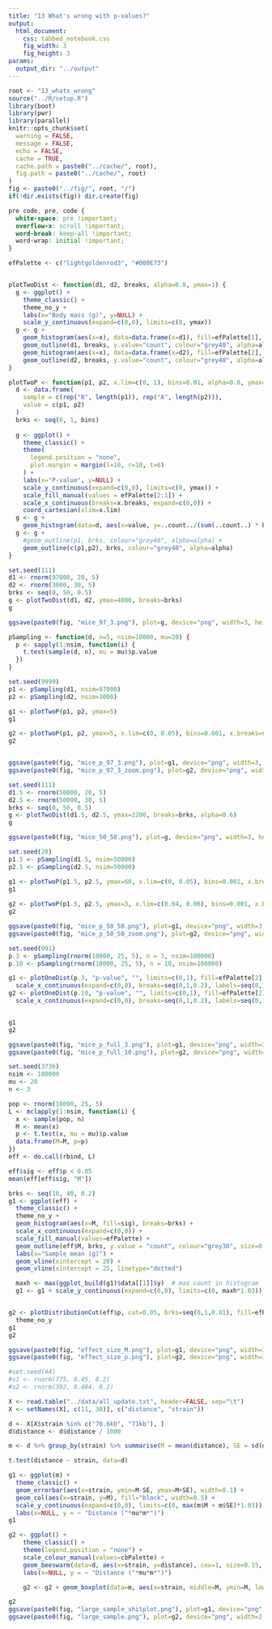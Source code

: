 ```yaml
---
title: "13 What's wrong with p-values?"
output:
  html_document:
    css: tabbed_notebook.css
    fig_width: 3
    fig_height: 3
params: 
  output_dir: "../output"
---
```


```r
root <- "13_whats_wrong"
source("../R/setup.R")
library(boot)
library(pwr)
library(parallel)
knitr::opts_chunk$set(
  warning = FALSE,
  message = FALSE,
  echo = FALSE,
  cache = TRUE,
  cache.path = paste0("../cache/", root),
  fig.path = paste0("../cache/", root)
)
fig <- paste0("../fig/", root, "/")
if(!dir.exists(fig)) dir.create(fig)
```

```css
pre code, pre, code {
  white-space: pre !important;
  overflow-x: scroll !important;
  word-break: keep-all !important;
  word-wrap: initial !important;
}
```

```r
efPalette <- c("lightgoldenrod3", "#009E73")
```

```r
```


```r
plotTwoDist <- function(d1, d2, breaks, alpha=0.8, ymax=1) {
  g <- ggplot() +
    theme_classic() +
    theme_no_y +
    labs(x="Body mass (g)", y=NULL) +
    scale_y_continuous(expand=c(0,0), limits=c(0, ymax))
  g <- g +
    geom_histogram(aes(x=x), data=data.frame(x=d1), fill=efPalette[1], breaks=breaks, alpha=alpha) +
    geom_outline(d1, breaks, y.value="count", colour="grey40", alpha=alpha)+
    geom_histogram(aes(x=x), data=data.frame(x=d2), fill=efPalette[2], breaks=breaks, alpha=alpha) +
    geom_outline(d2, breaks, y.value="count", colour="grey40", alpha=alpha)
}

plotTwoP <- function(p1, p2, x.lim=c(0, 1), bins=0.01, alpha=0.8, ymax=5, x.breaks=seq(0,1,0.2)) {
  d <- data.frame(
    sample = c(rep("B", length(p1)), rep("A", length(p2))),
    value = c(p1, p2)
  )
  brks <- seq(0, 1, bins)
  
  g <- ggplot() +
    theme_classic() +
    theme(
      legend.position = "none",
      plot.margin = margin(l=10, r=10, t=6)
    ) +
    labs(x="P-value", y=NULL) +
    scale_y_continuous(expand=c(0,0), limits=c(0, ymax)) +
    scale_fill_manual(values = efPalette[2:1]) +
    scale_x_continuous(breaks=x.breaks, expand=c(0,0)) +
    coord_cartesian(xlim=x.lim)
  g <- g +
    geom_histogram(data=d, aes(x=value, y=..count../(sum(..count..) * bins), fill=sample), breaks=brks, position="stack")
  g <- g + 
    #geom_outline(p1, brks, colour="grey40", alpha=alpha) +
    geom_outline(c(p1,p2), brks, colour="grey40", alpha=alpha)
}

```



```r
set.seed(111)
d1 <- rnorm(97000, 20, 5)
d2 <- rnorm(3000, 30, 5)
brks <- seq(0, 50, 0.5)
g <- plotTwoDist(d1, d2, ymax=4000, breaks=brks)
g 

ggsave(paste0(fig, "mice_97_3.png"), plot=g, device="png", width=3, height=3, dpi=300)
```

```r
pSampling <- function(d, n=5, nsim=10000, mu=20) {
  p <- sapply(1:nsim, function(i) {
    t.test(sample(d, n), mu = mu)$p.value
  })
}

set.seed(9999)
p1 <- pSampling(d1, nsim=97000)
p2 <- pSampling(d2, nsim=3000)
```

```r
g1 <- plotTwoP(p1, p2, ymax=5)
g1

g2 <- plotTwoP(p1, p2, ymax=5, x.lim=c(0, 0.05), bins=0.001, x.breaks=seq(0, 0.05, 0.01))
g2


ggsave(paste0(fig, "mice_p_97_3.png"), plot=g1, device="png", width=3, height=3, dpi=300)
ggsave(paste0(fig, "mice_p_97_3_zoom.png"), plot=g2, device="png", width=3, height=3, dpi=300)
```








```r
set.seed(111)
d1.5 <- rnorm(50000, 20, 5)
d2.5 <- rnorm(50000, 30, 5)
brks <- seq(0, 50, 0.5)
g <- plotTwoDist(d1.5, d2.5, ymax=2200, breaks=brks, alpha=0.6)
g

ggsave(paste0(fig, "mice_50_50.png"), plot=g, device="png", width=3, height=3, dpi=300)
```

```r
set.seed(20)
p1.5 <- pSampling(d1.5, nsim=50000)
p2.5 <- pSampling(d2.5, nsim=50000)
```

```r
g1 <- plotTwoP(p1.5, p2.5, ymax=60, x.lim=c(0, 0.05), bins=0.001, x.breaks=seq(0, 0.05, 0.01))
g1
 
g2 <- plotTwoP(p1.5, p2.5, ymax=3, x.lim=c(0.04, 0.06), bins=0.001, x.breaks=seq(0, 0.1, 0.005))
g2

ggsave(paste0(fig, "mice_p_50_50.png"), plot=g1, device="png", width=3, height=3, dpi=300)
ggsave(paste0(fig, "mice_p_50_50_zoom.png"), plot=g2, device="png", width=3, height=3, dpi=300)
```


```r
set.seed(991)
p.3 <- pSampling(rnorm(10000, 25, 5), n = 3, nsim=100000)
p.10 <- pSampling(rnorm(10000, 25, 5), n = 10, nsim=100000)
```

```r
g1 <- plotOneDist(p.3, "p-value", "", limits=c(0,1), fill=efPalette[2], with.outline = TRUE) +
  scale_x_continuous(expand=c(0,0), breaks=seq(0,1,0.2), labels=seq(0,1,0.2))
g2 <- plotOneDist(p.10, "p-value", "", limits=c(0,1), fill=efPalette[2], with.outline = TRUE) +
  scale_x_continuous(expand=c(0,0), breaks=seq(0,1,0.2), labels=seq(0,1,0.2))


g1
g2

ggsave(paste0(fig, "mice_p_full_3.png"), plot=g1, device="png", width=3, height=3, dpi=300)
ggsave(paste0(fig, "mice_p_full_10.png"), plot=g2, device="png", width=3, height=3, dpi=300)

```


```r
set.seed(3736)
nsim <- 100000
mu <- 20
n <- 3

pop <- rnorm(10000, 25, 5)
L <- mclapply(1:nsim, function(i) {
  x <- sample(pop, n)
  M <- mean(x)
  p <- t.test(x, mu = mu)$p.value
  data.frame(M=M, p=p)
})
eff <- do.call(rbind, L)
```

```r
eff$sig <- eff$p < 0.05
mean(eff[eff$sig, "M"])

brks <- seq(10, 40, 0.2)
g1 <- ggplot(eff) +
  theme_classic() +
  theme_no_y +
  geom_histogram(aes(x=M, fill=sig), breaks=brks) +
  scale_x_continuous(expand=c(0,0)) +
  scale_fill_manual(values=efPalette) +
  geom_outline(eff$M, brks, y.value = "count", colour="grey30", size=0.3) +
  labs(x="Sample mean (g)") +
  geom_vline(xintercept = 20) +
  geom_vline(xintercept = 25, linetype="dotted")

  maxh <- max(ggplot_build(g1)$data[[1]]$y)  # max count in histogram
  g1 <- g1 + scale_y_continuous(expand=c(0,0), limits=c(0, maxh*1.03))


g2 <- plotDistributionCut(eff$p, cut=0.05, brks=seq(0,1,0.01), fill=efPalette[2], fill.cut=efPalette[1], outline.colour="grey30", xlab="P-value", x.brks = seq(0, 1, 0.2)) +
  theme_no_y
g1
g2

ggsave(paste0(fig, "effect_size_M.png"), plot=g1, device="png", width=3, height=3, dpi=300)
ggsave(paste0(fig, "effect_size_p.png"), plot=g2, device="png", width=3, height=3, dpi=300)

```


```r
#set.seed(44)
#s1 <- rnorm(775, 0.45, 0.2)
#s2 <- rnorm(392, 0.484, 0.2)

X <- read.table("../data/all_update.txt", header=FALSE, sep="\t")
X <- setNames(X[, c(11, 30)], c("distance", "strain"))

d <- X[X$strain %in% c("70.6kb", "71kb"), ]
d$distance <- d$distance / 1000

m <- d %>% group_by(strain) %>% summarise(M = mean(distance), SE = sd(distance) / sqrt(n()))

t.test(distance ~ strain, data=d)

g1 <- ggplot(m) +
  theme_classic() +
  geom_errorbar(aes(x=strain, ymin=M-SE, ymax=M+SE), width=0.1) +
  geom_col(aes(x=strain, y=M), fill="black", width=0.5) +
  scale_y_continuous(expand=c(0,0), limits=c(0, max(m$M + m$SE)*1.03)) +
  labs(x=NULL, y = ~ "Distance ("*mu*m*")")
g1

g2 <- ggplot() +
    theme_classic() +
    theme(legend.position = "none") +
    scale_colour_manual(values=cbPalette) +
    geom_beeswarm(data=d, aes(x=strain, y=distance), cex=1, size=0.15, priority = "density") +
    labs(x=NULL, y = ~ "Distance ("*mu*m*")")

    g2 <- g2 + geom_boxplot(data=m, aes(x=strain, middle=M, ymin=M, lower=M, upper=M, ymax=M), stat="identity", width=0.7, lwd=0.6, fatten=0, colour="darkgoldenrod3")

g2
ggsave(paste0(fig, "large_sample_shitplot.png"), plot=g1, device="png", width=2, height=3, dpi=300)
ggsave(paste0(fig, "large_sample.png"), plot=g2, device="png", width=2.5, height=3, dpi=300)

```
